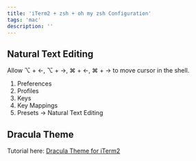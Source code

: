 ```yaml
---
title: 'iTerm2 + zsh + oh my zsh Configuration'
tags: 'mac'
description: ''
---
```


## Natural Text Editing

Allow ⌥ + ←, ⌥ + →, ⌘ + ←, ⌘ + → to move cursor in the shell.

1. Preferences
2. Profiles
3. Keys
4. Key Mappings
5. Presets → Natural Text Editing

<CloudinaryImg
  mdx
  publicId='theodorusclarence/shorts/mac/iterm/natural-text'
  alt='natural-text'
  width={1023}
  height={689}
/>

## Dracula Theme

Tutorial here: [Dracula Theme for iTerm2](https://draculatheme.com/iterm)
